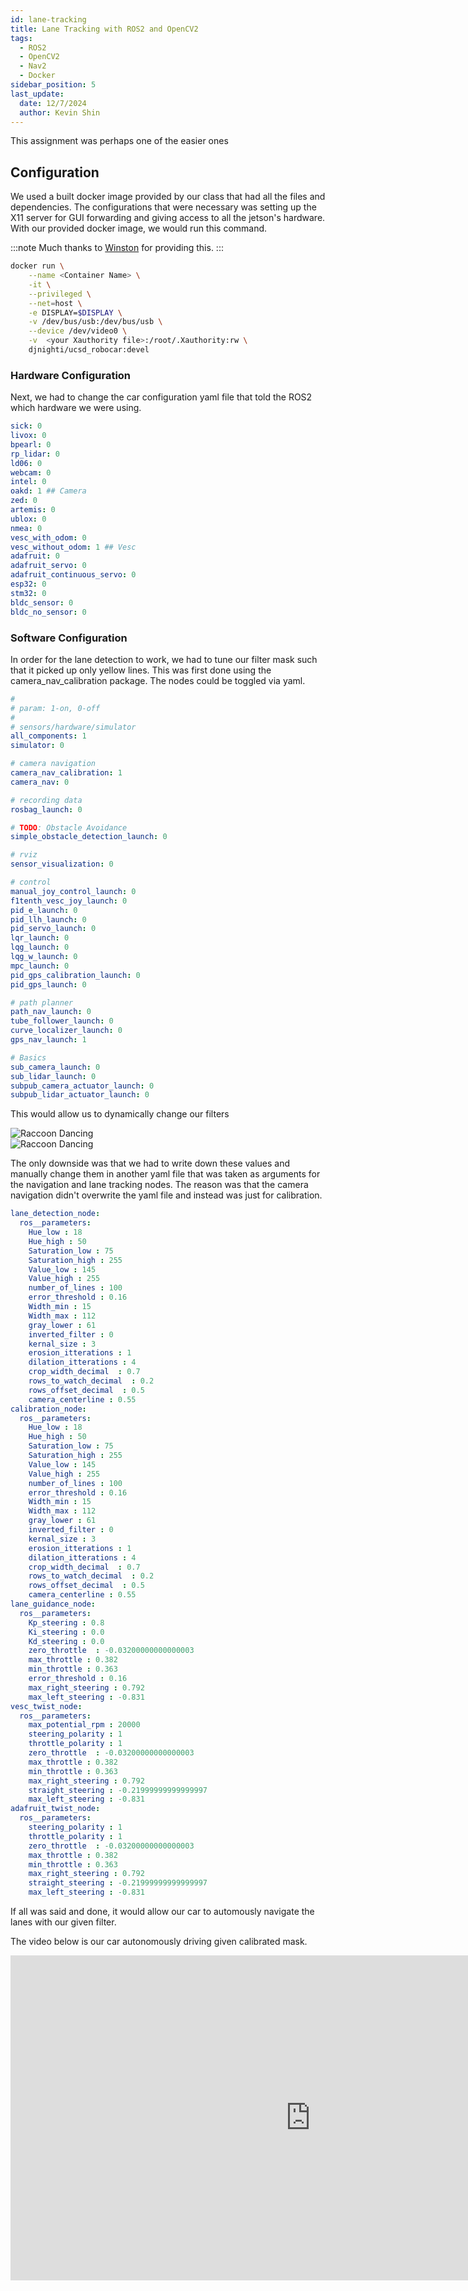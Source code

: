 ```yaml
---
id: lane-tracking
title: Lane Tracking with ROS2 and OpenCV2
tags:
  - ROS2
  - OpenCV2
  - Nav2
  - Docker
sidebar_position: 5
last_update:
  date: 12/7/2024
  author: Kevin Shin
---
```



This assignment was perhaps one of the easier ones

## Configuration
We used a built docker image provided by our class that had all the files and dependencies. The configurations that were necessary was setting up the X11 server for GUI forwarding and giving access to all the jetson's hardware.
With our provided docker image, we would run this command.

:::note
Much thanks to [Winston](https://www.linkedin.com/in/winston-wei-han-chou-a02214249/) for providing this.
:::

```bash
docker run \
    --name <Container Name> \
    -it \
    --privileged \
    --net=host \
    -e DISPLAY=$DISPLAY \
    -v /dev/bus/usb:/dev/bus/usb \
    --device /dev/video0 \
    -v  <your Xauthority file>:/root/.Xauthority:rw \
    djnighti/ucsd_robocar:devel
  ```

### Hardware Configuration
Next, we had to change the car configuration yaml file that told the ROS2 which hardware we were using.

```yaml
sick: 0
livox: 0
bpearl: 0
rp_lidar: 0
ld06: 0
webcam: 0
intel: 0
oakd: 1 ## Camera
zed: 0
artemis: 0
ublox: 0
nmea: 0
vesc_with_odom: 0
vesc_without_odom: 1 ## Vesc
adafruit: 0
adafruit_servo: 0
adafruit_continuous_servo: 0
esp32: 0
stm32: 0
bldc_sensor: 0
bldc_no_sensor: 0
```

### Software Configuration
In order for the lane detection to work, we had to tune our filter mask such that it picked up only yellow lines. This was first done using the camera_nav_calibration package. The nodes could be toggled via yaml.
```yaml
# 
# param: 1-on, 0-off
#
# sensors/hardware/simulator
all_components: 1
simulator: 0

# camera navigation
camera_nav_calibration: 1
camera_nav: 0

# recording data 
rosbag_launch: 0

# TODO: Obstacle Avoidance
simple_obstacle_detection_launch: 0

# rviz
sensor_visualization: 0

# control
manual_joy_control_launch: 0
f1tenth_vesc_joy_launch: 0
pid_e_launch: 0
pid_llh_launch: 0
pid_servo_launch: 0
lqr_launch: 0
lqg_launch: 0
lqg_w_launch: 0
mpc_launch: 0
pid_gps_calibration_launch: 0
pid_gps_launch: 0

# path planner
path_nav_launch: 0
tube_follower_launch: 0
curve_localizer_launch: 0
gps_nav_launch: 1

# Basics
sub_camera_launch: 0
sub_lidar_launch: 0
subpub_camera_actuator_launch: 0
subpub_lidar_actuator_launch: 0
```

This would allow us to dynamically change our filters
<div style={{ display: 'flex', justifyContent: 'center', alignItems: 'center' }}>
  <img src="https://user-content.gitlab-static.net/720fb2d2f68f04cf41fe3b5af37c5a8b2188e641/68747470733a2f2f6a2e676966732e636f6d2f7151374c766b2e676966" alt="Raccoon Dancing" />
</div>

<div style={{ display: 'flex', justifyContent: 'center', alignItems: 'center' }}>
  <img src="https://user-content.gitlab-static.net/47e9e7c78fda7beaf699f0f2f5d269695c826e67/68747470733a2f2f6a2e676966732e636f6d2f36575271584e2e676966" alt="Raccoon Dancing" />
</div>

The only downside was that we had to write down these values and manually change them in another yaml file that was taken as arguments for the navigation and lane tracking nodes. The reason was that the camera navigation didn't overwrite the yaml file and instead was just for calibration.

```yaml
lane_detection_node: 
  ros__parameters: 
    Hue_low : 18 
    Hue_high : 50 
    Saturation_low : 75 
    Saturation_high : 255 
    Value_low : 145 
    Value_high : 255 
    number_of_lines : 100 
    error_threshold : 0.16 
    Width_min : 15 
    Width_max : 112 
    gray_lower : 61 
    inverted_filter : 0 
    kernal_size : 3 
    erosion_itterations : 1 
    dilation_itterations : 4 
    crop_width_decimal  : 0.7 
    rows_to_watch_decimal  : 0.2 
    rows_offset_decimal  : 0.5
    camera_centerline : 0.55 
calibration_node: 
  ros__parameters: 
    Hue_low : 18 
    Hue_high : 50 
    Saturation_low : 75 
    Saturation_high : 255 
    Value_low : 145 
    Value_high : 255 
    number_of_lines : 100 
    error_threshold : 0.16 
    Width_min : 15 
    Width_max : 112 
    gray_lower : 61 
    inverted_filter : 0 
    kernal_size : 3 
    erosion_itterations : 1 
    dilation_itterations : 4 
    crop_width_decimal  : 0.7 
    rows_to_watch_decimal  : 0.2 
    rows_offset_decimal  : 0.5
    camera_centerline : 0.55 
lane_guidance_node: 
  ros__parameters: 
    Kp_steering : 0.8 
    Ki_steering : 0.0 
    Kd_steering : 0.0 
    zero_throttle  : -0.03200000000000003 
    max_throttle : 0.382 
    min_throttle : 0.363 
    error_threshold : 0.16 
    max_right_steering : 0.792 
    max_left_steering : -0.831 
vesc_twist_node: 
  ros__parameters: 
    max_potential_rpm : 20000 
    steering_polarity : 1 
    throttle_polarity : 1 
    zero_throttle  : -0.03200000000000003 
    max_throttle : 0.382
    min_throttle : 0.363 
    max_right_steering : 0.792 
    straight_steering : -0.21999999999999997 
    max_left_steering : -0.831 
adafruit_twist_node: 
  ros__parameters: 
    steering_polarity : 1 
    throttle_polarity : 1 
    zero_throttle  : -0.03200000000000003 
    max_throttle : 0.382
    min_throttle : 0.363 
    max_right_steering : 0.792 
    straight_steering : -0.21999999999999997 
    max_left_steering : -0.831 
```


If all was said and done, it would allow our car to automously navigate the lanes with our given filter.


The video below is our car autonomously driving given calibrated mask.

  <iframe
  width="960"
  height="520"
  src="https://www.youtube.com/embed/rEJlq3KoeEM"
  frameborder="0"
  allow="accelerometer; autoplay; clipboard-write; encrypted-media; gyroscope; picture-in-picture"
  allowfullscreen
  title="GPS Video"
></iframe>
